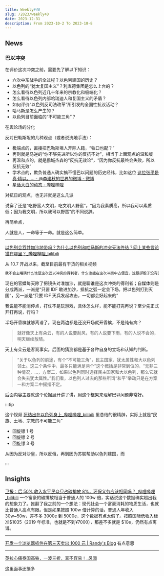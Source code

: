 ```yaml
---
title: Weekly#40
slug: /2023/weekly40
date: 2023-12-31
description: From 2023-10-2 To 2023-10-8
---
```





## News

### 巴以冲突

在评价这次冲突之前，需要先了解以下知识：

- 六次中东战争的全过程？以色列建国的历史？
- 以色列的“犹太复国主义”？利库德集团是怎么上台的？
- 怎么看待以色列近几十年来的宗教化和极端化？
- 怎么看待以色列内部哈瑞迪人和复国主义的矛盾？
- 如何评价“以色列反司法改革”所引发的全国性抗议活动？
- 哈马斯是怎么产生的？
- 以色列目前面临的“不可能三角”？





在舆论场的分化

反对巴勒斯坦的几种观点（或者说洗地手法）：

- 极端点的，直接把巴勒斯坦人开除人籍，“牲口也配？”
- 再则就是马逆的“你不够先进所以你的反抗不对”，相当于上面观点的温和版
- 再温和点的，就是鹏城杰森的“反抗无效论”，“因为你反抗最终会失败，所以反抗无效”
- 学术点的，欺负普通人确实搞不懂巴以问题的历史经纬，比如这位 [这位张平是真·精以。... - @李建秋的世界的微博 - 微博](https://weibo.com/1687813073/NnN8C8tcr#comment)
- [星话大白的动态 - 哔哩哔哩](https://t.bilibili.com/852290346709680149)


对抗日的观点，也无非就是这么几派

说穿了还是“吃野蛮人文明，吃文明人野蛮”，“因为我素质高，所以我可以素质低；因为我文明，所以我可以野蛮”的不同说辞。

再简单点，

人就是人，一命等于一命。就是这么简单。



---



[以色列会吞并加沙地带吗？为什么以色列和哈马斯的冲突无法终结？网上某些言论错在哪里？_哔哩哔哩_bilibili](https://www.bilibili.com/video/BV1Rc411f7q4/)

从 10.7 开战以来，截至目前最有干货的相关视频

```markdown
我不会去瞎猜什么谁是这次巴以冲突的得利者，什么谁能在这次冲突中占便宜，这跟掷骰子没有区别，尽管它很吸引围观群众，重要的不是老胡是这次冲突的最大得利者，这个东西是不好说的，今天看好像他的支持率一下子很高，实际上...
```

现在的官媒每天除了把镜头对准加沙，就是聊谁是这次冲突的得利者；自媒体则是分成两派，一派是“只要 IDF 敢进加沙，抵抗之弧一定会下场，把以色列打到灭国”，另一派是“只要 IDF 天兵发起攻击，一切都会好起来的”

我说能不能消停点，打仗不是玩游戏，具体怎么样，能不能打完再说？至少先正式开打再说，行吗？

半场开香槟就够离谱了，现在两边都是还没开场就开香槟，不是纯有病？

> 就好像天上有朵云，有的人说要刮风，有的人说要下雨，有的人说不会的，明天继续放晴。

天上有朵云是客观事实，后面的猜测都是基于各种自身的立场和认知的判断。

> “关于以色列的前途，有个“不可能三角”，民主国家、犹太属性和大以色列领土。这三个条件中，最多只能满足两个”这个概括是非常到位的，“无非三种情况，...，方案二，如果以色列同时选择民主国家和大以色列，那么它就会失去犹太属性。”我们看，以色列人过去的那些所谓“和平”举动只是在方案一和方案二中摇摆不定。

后面内容主要就这个论据展开讲了讲，用这个框架来理解巴以问题非常好。

:::tip

这个视频 [死结出在以色列身上_哔哩哔哩_bilibili](https://www.bilibili.com/video/BV1j84y197E4/) 里总结的很精辟，实际上就是“民族、土地、宗教的不可能三角”

- 回旋镖 1 号
- 回旋镖 2 号
- 回旋镖 3 号

从因为反对沙皇，所以反俄，再到因为苏联帮助以色列建国，而

:::









## Insights


[卫报：后 50% 收入水平民众只占碳排放 8%，环保义务应该相同吗？_哔哩哔哩_bilibili](https://www.bilibili.com/video/BV1594y1J7fQ/) 一个富豪的碳排放相当于普通人的 100w 倍，实话说这个数据确实超出我的想象力了。推翻了我之前的一个想法：现代社会一个富豪消耗的物质生活，也就比普通人高点有限。但是如果按照 100w 倍计算的话，普通人年收入 30w~50w，差不多 3000e 到 5000e，这个数据有点太假了。按照国际低收入标准$1035（2019 年标准，也就是不到¥7000），那差不多就是 $10e，仍然有点离谱。



---

[开发一个浏览器插件在第三天卖出 1000 元 | Randy's Blog](https://lutaonan.com/blog/my-extension-sold-1k-yuan/) 有点意思




---


[英拉心痛泰国高铁，一波三折，真不容易！_风闻](https://user.guancha.cn/main/content?id=1096236)

这里面事还挺多











